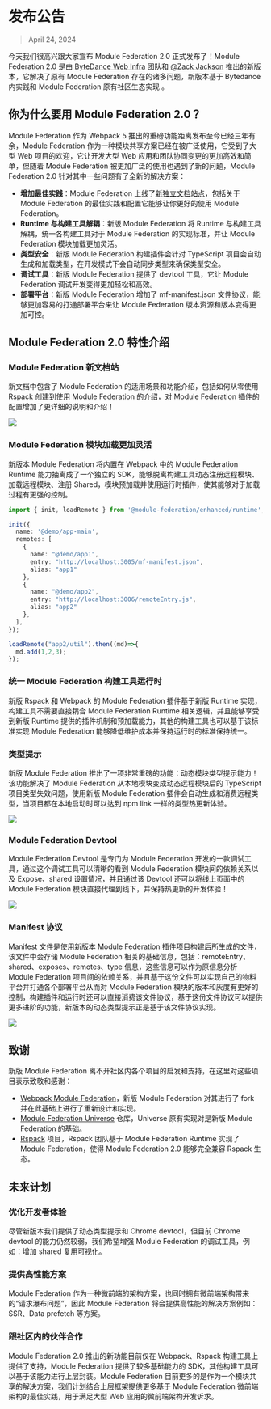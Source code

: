 # 发布公告

> April 24, 2024

今天我们很高兴跟大家宣布 Module Federation 2.0 正式发布了！Module Federation 2.0 是由 [ByteDance Web Infra](https://github.com/web-infra-dev) 团队和 [@Zack Jackson](https://github.com/ScriptedAlchemy) 推出的新版本，它解决了原有 Module Federation 存在的诸多问题，新版本基于 Bytedance 内实践和 Module Federation 原有社区生态实现 。

## 你为什么要用 Module Federation 2.0？

Module Federation 作为 Webpack 5 推出的重磅功能距离发布至今已经三年有余，Module Federation 作为一种模块共享方案已经在被广泛使用，它受到了大型 Web 项目的欢迎，它让开发大型 Web 应用和团队协同变更的更加高效和简单，但随着 Module Federation 被更加广泛的使用也遇到了新的问题，Module Federation 2.0 针对其中一些问题有了全新的解决方案：

- **增加最佳实践**：Module Federation  上线了[新独立文档站点](https://module-federation.io/)，包括关于 Module Federation 的最佳实践和配置它能够让你更好的使用 Module Federation。
- **Runtime 与构建工具解耦**：新版 Module Federation 将 Runtime 与构建工具解耦，统一各构建工具对于 Module Federation 的实现标准，并让 Module Federation 模块加载更加灵活。
- **类型安全**：新版 Module Federation 构建插件会针对 TypeScript 项目会自动生成和加载类型，在开发模式下会自动同步类型来确保类型安全。
- **调试工具**：新版 Module Federation 提供了 devtool 工具，它让 Module Federation 调试开发变得更加轻松和高效。
- **部署平台**：新版 Module Federation 增加了 mf-manifest.json 文件协议，能够更加容易的打通部署平台来让 Module Federation 版本资源和版本变得更加可控。

## Module Federation 2.0 特性介绍

### Module Federation 新文档站

新文档中包含了 Module Federation 的适用场景和功能介绍，包括如何从零使用 Rspack 创建到使用 Module Federation 的介绍，对 Module Federation 插件的配置增加了更详细的说明和介绍！

![](@public/blog/announcement/module-federation-doc.png)

### Module Federation 模块加载更加灵活

新版本 Module Federation 将内置在 Webpack 中的 Module Federation Runtime 能力抽离成了一个独立的 SDK，能够脱离构建工具动态注册远程模块、加载远程模块、注册 Shared，模块预加载并使用运行时插件，使其能够对于加载过程有更强的控制。

```ts
import { init, loadRemote } from '@module-federation/enhanced/runtime';

init({
  name: '@demo/app-main',
  remotes: [
    {
      name: "@demo/app1",
      entry: "http://localhost:3005/mf-manifest.json",
      alias: "app1"
    },
    {
      name: "@demo/app2",
      entry: "http://localhost:3006/remoteEntry.js",
      alias: "app2"
    },
  ],
});

loadRemote("app2/util").then((md)=>{
  md.add(1,2,3);
});
```

### 统一 Module Federation 构建工具运行时


新版 Rspack 和 Webpack 的 Module Federation 插件基于新版 Runtime 实现，构建工具不需要直接耦合 Module Federation Runtime 相关逻辑，并且能够享受到新版 Runtime 提供的插件机制和预加载能力，其他的构建工具也可以基于该标准实现 Module Federation 能够降低维护成本并保持运行时的标准保持统一。


### 类型提示

新版 Module Federation 推出了一项非常重磅的功能：动态模块类型提示能力！该功能解决了 Module Federation 从本地模块变成动态远程模块后的 TypeScript 项目类型失效问题，使用新版 Module Federation 插件会自动生成和消费远程类型，当项目都在本地启动时可以达到 npm link 一样的类型热更新体验。

![](https://module-federation-assest.netlify.app/document/announcement/blog/announcement/demo-type-hint.gif)

### Module Federation Devtool

Module Federation Devtool 是专门为 Module Federation 开发的一款调试工具，通过这个调试工具可以清晰的看到 Module Federation 模块间的依赖关系以及 Expose、shared 设置情况，并且通过该 Devtool 还可以将线上页面中的 Module Federation 模块直接代理到线下，并保持热更新的开发体验！


![](https://module-federation-assest.netlify.app/document/announcement/blog/announcement/chrome-devtool-display.gif)

### Manifest 协议

Manifest 文件是使用新版本 Module Federation 插件项目构建后所生成的文件，该文件中会存储 Module Federation 相关的基础信息，包括：remoteEntry、shared、exposes、remotes、type 信息，这些信息可以作为原信息分析 Module Federation 项目间的依赖关系，并且基于这份文件可以实现自己的物料平台并打通各个部署平台从而对 Module Federation 模块的版本和灰度有更好的控制，构建插件和运行时还可以直接消费该文件协议，基于这份文件协议可以提供更多进阶的功能，新版本的动态类型提示正是基于该文件协议实现。


![](https://module-federation-assest.netlify.app/document/announcement/blog/announcement/manifest-file.gif)

## 致谢

新版 Module Federation 离不开社区内各个项目的启发和支持，在这里对这些项目表示致敬和感谢：
- [Webpack Module Federation](https://webpack.js.org/concepts/module-federation/)，新版 Module Federation 对其进行了 fork 并在此基础上进行了重新设计和实现。
- [Module Federation Universe](https://github.com/module-federation/core) 仓库，Universe 原有实现对是新版 Module Federation 的基础。
- [Rspack](https://github.com/web-infra-dev/rspack) 项目，Rspack 团队基于 Module Federation Runtime 实现了 Module Federation，使得 Module Federation 2.0 能够完全兼容 Rspack 生态。

## 未来计划

### 优化开发者体验

尽管新版本我们提供了动态类型提示和 Chrome devtool，但目前 Chrome devtool 的能力仍然较弱，我们希望增强 Module Federation 的调试工具，例如：增加 shared 复用可视化。

### 提供高性能方案

Module Federation 作为一种微前端的架构方案，也同时拥有微前端架构带来的“请求瀑布问题”，因此 Module Federation 将会提供高性能的解决方案例如：SSR、Data prefetch 等方案。

### 跟社区内的伙伴合作

Module Federation 2.0 推出的新功能目前仅在 Webpack、Rspack 构建工具上提供了支持，Module Federation 提供了较多基础能力的 SDK，其他构建工具可以基于该能力进行上层封装。Module Federation 目前更多的是作为一个模块共享的解决方案，我们计划结合上层框架提供更多基于 Module Federation 微前端架构的最佳实践，用于满足大型 Web 应用的微前端架构开发诉求。
